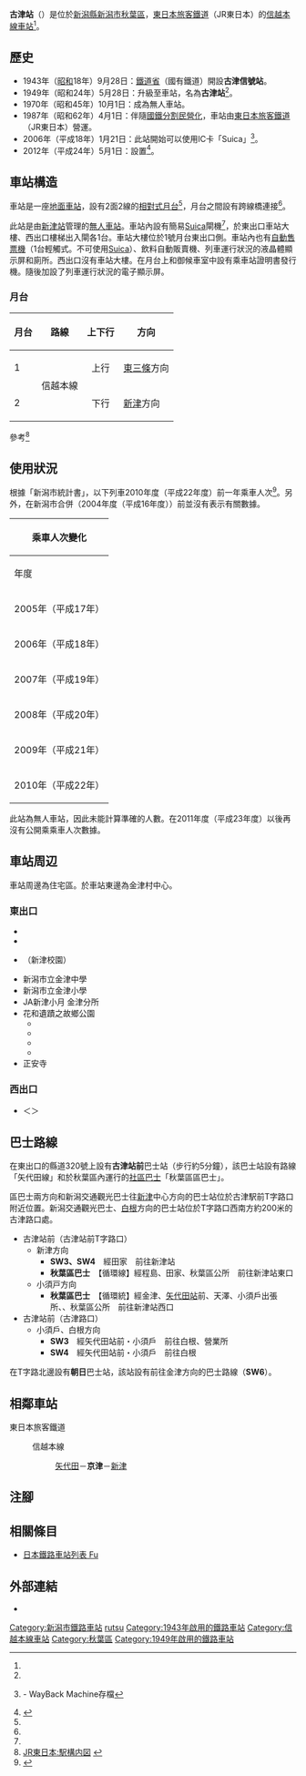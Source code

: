 {{NoteTA
|T=zh-hans:古津站;zh-hk:古津站;zh-tw:古津車站;
|1=zh-hans:古津站;zh-hk:古津站;zh-tw:古津車站;
}}
{{Infobox station
|公司色 = green
|站名 = 古津站
|圖片 = Furutsu 040710.jpg
|pxl = 
|圖片說明 = 東出口車站大樓（2004年7月）
|日文原名 = 古津
|平假名 = ふるつ
|羅馬拼音 = Furutsu
|副站名 = 
|電報略號 = フツ
|所在地 = {{JPN}}[[新潟縣|新潟縣]][[新潟市|新潟市]][[秋葉區|秋葉區]]{{Translink|ja|朝日 (新潟市)|朝日 (新潟市)|朝日}}<ref name="zeneki14">{{Cite book|title =週刊 JR全駅・全車両基地 |publisher = {{Translink|ja|朝日新聞出版}} |series=週刊朝日百科 |volume=14号 長野駅・新津駅・高田駅ほか |date =2012-11-11 |page =25 |language=ja}}</ref>
|座標 = {{coord|37|46|22.1|N|139|6|52.4|E|type:railwaystation_region:JP-24|display=inline,title}}
|車站構造 = [[地面車站|地面車站]]
|月台配置 = 2面2線<ref name="zeneki14"/>
|啟用年月日 = 1949年（[[昭和|昭和]]24年）5月28日*<ref name="zeneki14"/>
|廢站年月日 = 
|乘客人數 = 363
|上下車人次 = 
|統計年度 = 2010
|轉車 =  
|全寬備註 = [[無人車站|無人車站]]<ref name="zeneki14"/><br/>設有自動售票機<br>* 為旅客車站啟用日
|adjacent = {{Adjacent stations|system=東日本旅客鐵道|line=信越本線北|left=矢代田|right=新津|note-left=3.1km|note-mid=距離[[直江津站|直江津]]117.9km|note-right=3.2km}}
}}
'''古津站'''（{{jpn|j=古津駅|hg=ふるつえき|rm=Furutsu eki|f=y}}）是位於[[新潟縣|新潟縣]][[新潟市|新潟市]][[秋葉區|秋葉區]]{{Translink|ja|朝日 (新潟市)|朝日 (新潟市)|朝日}}，[[東日本旅客鐵道|東日本旅客鐵道]]（JR東日本）的[[信越本線|信越本線]][[鐵路車站|車站]]<ref name="zeneki14"/>。

== 歷史 ==
* 1943年（[[昭和|昭和]]18年）9月28日：[[鐵道省_(日本)|鐵道省]]（國有鐵道）開設'''古津信號站'''。
* 1949年（昭和24年）5月28日：升級至車站，名為'''古津站'''<ref name="zeneki14"/>。
* 1970年（昭和45年）10月1日：成為無人車站。
* 1987年（昭和62年）4月1日：伴隨[[國鐵分割民營化|國鐵分割民營化]]，車站由[[東日本旅客鐵道|東日本旅客鐵道]]（JR東日本）營運。
* 2006年（平成18年）1月21日：此站開始可以使用IC卡「Suica」<ref name="P050921">{{Cite press|url=https://web.archive.org/web/20051214053618fw_/http://www.jrniigata.co.jp/information/suica.htm|title=2006年1月21日（土）新潟エリアSuicaデビュー!|publisher=東日本旅客鉄道 新潟支社|date=2005-09-21|language=ja}} - WayBack Machine存檔</ref>。
* 2012年（平成24年）5月1日：設置{{Translink|ja|名誉駅長|名譽站長}}<ref name="jr">{{cite press release|title=「名誉駅長」の配置について|format=pdf|url=http://www.jrniigata.co.jp/press/20120427meiyoekityou.pdf|publisher=東日本旅客鉄道 新潟支社|date=2014-04-27|accessdate=2014-10-25|archiveurl=https://web.archive.org/web/20130117165933/http://jrniigata.co.jp/press/20120427meiyoekityou.pdf|archivedate=2013-01-17|language=ja|dead-url=yes}}</ref>。

== 車站構造 ==
車站是一座[[地面車站|地面車站]]，設有2面2線的[[相對式月台|相對式月台]]<ref name="zeneki14"/>，月台之間設有跨線橋連接<ref name="zeneki14"/>。

此站是由[[新津站|新津站]]管理的[[無人車站|無人車站]]。車站內設有簡易[[Suica|Suica]]閘機<ref name="zeneki14"/>，於東出口車站大樓、西出口樓梯出入閘各1台。車站大樓位於1號月台東出口側。車站內也有[[自動售票機|自動售票機]]（1台輕觸式。不可使用[[Suica|Suica]]）、飲料自動販賣機、列車運行狀況的液晶體顯示屏和廁所。西出口沒有車站大樓。在月台上和御候車室中設有乘車站證明書發行機。隨後加設了列車運行狀況的電子顯示屏。

=== 月台 ===
{| rules="rows" class="wikitable"
!月台!!路線!!上下行!!方向
|-
! 1
|rowspan="2"|{{Color|#00b3e6|■}}信越本線
| style="text-align:center" | 上行
|[[東三條站|東三條]]方向
|-
! 2
| style="text-align:center" | 下行
|[[新津站|新津]]方向
|}
參考<ref>[https://www.jreast.co.jp/estation/stations/1391.html JR東日本:駅構内図] {{Wayback|url=https://www.jreast.co.jp/estation/stations/1391.html |date=20200201152809 }}{{ja icon}}</ref>

== 使用狀況 ==
根據「新潟市統計書」，以下列車2010年度（平成22年度）前一年乘車人次<ref name="13unnyutuushin23">{{Cite web|url=http://www.city.niigata.lg.jp/shisei/soshiki/toukei/00_03toukeisyo/tokeishodata/tokeisyo_h23.files/02_13unnyutuushin23.pdf|title=13 運輸・通信|format=PDF|work=平成23年度統計書|publisher=新潟市|date=2012-03|accessdate=2019-02-25|archiveurl=https://web.archive.org/web/20190224154140/http://www.city.niigata.lg.jp/shisei/soshiki/toukei/00_03toukeisyo/tokeishodata/tokeisyo_h23.files/02_13unnyutuushin23.pdf|archivedate=2019-02-24|language=ja|dead-url=no}}</ref>。另外，在新潟市合併（2004年度（平成16年度））前並沒有表示有關數據。

{| class="wikitable" style="margin: 1em 0.2em; text-align: center; font-size: 85%;"
|- style="background: #ddd;"
!colspan="3"|乘車人次變化
|-
!年度
!年間乘車人次<br />(單位：千人)
!參考資料
|-
|2005年（平成17年）
|style="text-align:right;"|294
|rowspan="6"|<ref name="13unnyutuushin23" />
|-
|2006年（平成18年）
|style="text-align:right;"|312
|-
|2007年（平成19年）
|style="text-align:right;"|329
|-
|2008年（平成20年）
|style="text-align:right;"|333
|-
|2009年（平成21年）
|style="text-align:right;"|352
|-
|2010年（平成22年）
|style="text-align:right;"|363
|}
此站為無人車站，因此未能計算準確的人數。在2011年度（平成23年度）以後再沒有公開乘乘車人次數據。

== 車站周辺 ==
車站周邊為住宅區。於車站東邊為{{Translnk|ja|中蒲原郡}}金津村中心。

=== 東出口 ===
* {{Translink|ja|新潟県道167号古津停車場線|新潟縣道167號古津停車場線}}
* {{Translink|ja|新潟県道320号新津小須戸線|新潟縣道320號新津小須戶線}}
* {{Translink|ja|新潟薬科大学|新潟藥科大學}}（新津校園）
* 新潟市立金津中學
* 新潟市立金津小學
* JA新津小月 金津分所
* 花和遺蹟之故鄉公園
** {{Translink|ja|新潟市新津美術館}}
** {{Translink|ja|新潟県立植物園|新潟縣立植物園}}
** {{Translink|ja||新潟県埋蔵文化財センター|新潟縣埋藏文化財中心}}
** {{Translink|ja|古津八幡山遺跡|古津八幡山遺蹟}}
* 正安寺

=== 西出口 ===
* {{Translink|ja|国道403号|國道403號}}＜{{Translink|ja|新津バイパス|新津繞道|新津南繞道}}＞

== 巴士路線 ==
在東出口的縣道320號上設有'''古津站前'''巴士站（步行約5分鐘），該巴士站設有{{Translink|ja|新潟交通観光バス|新潟交通觀光巴士}}路線「矢代田線」和於秋葉區內運行的[[社區巴士|社區巴士]]「秋葉區區巴士」。

區巴士兩方向和新潟交通觀光巴士往[[新津市|新津]]中心方向的巴士站位於古津駅前T字路口附近位置。新潟交通觀光巴士{{Translink|ja|小須戸町|小須戶町|小須戶}}、[[白根市|白根]]方向的巴士站位於T字路口西南方約200米的古津路口處。

* 古津站前（古津站前T字路口）
** 新津方向
*** '''SW3、SW4'''　經田家　前往新津站
*** '''秋葉區巴士'''　【循環線】經程島、田家、秋葉區公所　前往新津站東口
** 小須戸方向
*** '''秋葉區巴士'''　【循環統】經金津、[[矢代田站|矢代田站]]前、天澤、小須戶出張所、{{lang|ja|うららこすど}}、秋葉區公所　前往新津站西口
* 古津站前（古津路口）
** 小須戶、白根方向
*** '''SW3'''　經矢代田站前・小須戶　前往白根、{{Translink|ja|潟東村|潟東村|潟東}}營業所 
*** '''SW4'''　經矢代田站前・小須戶　前往白根

在T字路北邊設有'''朝日'''巴士站，該站設有前往金津方向的巴士路線（'''SW6'''）。

== 相鄰車站 ==
; 東日本旅客鐵道
: {{Color|#00b3e6|■}}信越本線
:: [[矢代田站|矢代田]]－'''京津'''－[[新津站|新津]]

== 注腳 ==
{{Reflist}}

== 相關條目 ==
{{Commonscat}}
* [[日本鐵路車站列表_Fu|日本鐵路車站列表 Fu]]

== 外部連結 ==
*{{外部連結/JR東日本車站|1391|古津}}{{ja icon}}

{{信越本線 (新潟地區)}}

{{DEFAULTSORT:Furutsu}}
[[Category:新潟市鐵路車站|Category:新潟市鐵路車站]]
[[Category:日本鐵路車站_Fu|rutsu]]
[[Category:1943年啟用的鐵路車站|Category:1943年啟用的鐵路車站]]
[[Category:信越本線車站|Category:信越本線車站]]
[[Category:秋葉區|Category:秋葉區]]
[[Category:1949年啟用的鐵路車站|Category:1949年啟用的鐵路車站]]